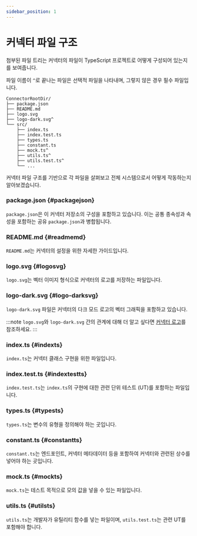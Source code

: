 ```yaml
---
sidebar_position: 1
---
```


# 커넥터 파일 구조

첨부된 파일 트리는 커넥터의 파일이 TypeScript 프로젝트로 어떻게 구성되어 있는지를 보여줍니다.

파일 이름이 `^`로 끝나는 파일은 선택적 파일을 나타내며, 그렇지 않은 경우 필수 파일입니다.

```
ConnectorRootDir/
├── package.json
├── README.md
├── logo.svg
├── logo-dark.svg^
└── src/
    ├── index.ts
    ├── index.test.ts
    ├── types.ts
    ├── constant.ts
    ├── mock.ts^
    ├── utils.ts^
    ├── utils.test.ts^
    └── ...
```

커넥터 파일 구조를 기반으로 각 파일을 살펴보고 전체 시스템으로서 어떻게 작동하는지 알아보겠습니다.

### package.json \{#packagejson}

`package.json`은 이 커넥터 저장소의 구성을 포함하고 있습니다. 이는 공통 종속성과 속성을 포함하는 공유 `package.json`과 병합됩니다.

### README.md \{#readmemd}

`README.md`는 커넥터의 설정을 위한 자세한 가이드입니다.

### logo.svg \{#logosvg}

`logo.svg`는 벡터 이미지 형식으로 커넥터의 로고를 저장하는 파일입니다.

### logo-dark.svg \{#logo-darksvg}

`logo-dark.svg` 파일은 커넥터의 다크 모드 로고의 벡터 그래픽을 포함하고 있습니다.

:::note
`logo.svg`와 `logo-dark.svg` 간의 관계에 대해 더 알고 싶다면 [커넥터 로고](/connectors/connector-data-structure/#logo)를 참조하세요.
:::

### index.ts \{#indexts}

`index.ts`는 커넥터 클래스 구현을 위한 파일입니다.

### index.test.ts \{#indextestts}

`index.test.ts`는 `index.ts`의 구현에 대한 관련 단위 테스트 (UT)를 포함하는 파일입니다.

### types.ts \{#typests}

`types.ts`는 변수의 유형을 정의해야 하는 곳입니다.

### constant.ts \{#constantts}

`constant.ts`는 엔드포인트, 커넥터 메타데이터 등을 포함하여 커넥터와 관련된 상수를 넣어야 하는 곳입니다.

### mock.ts \{#mockts}

`mock.ts`는 테스트 목적으로 모의 값을 넣을 수 있는 파일입니다.

### utils.ts \{#utilsts}

`utils.ts`는 개발자가 유틸리티 함수를 넣는 파일이며, `utils.test.ts`는 관련 UT를 포함해야 합니다.

